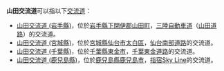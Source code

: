 '''山田交流道'''可以指以下[[交流道|交流道]]：
*[[山田交流道_(岩手縣)|山田交流道 (岩手縣)]]，位於[[岩手縣|岩手縣]][[下閉伊郡|下閉伊郡]][[山田町|山田町]]，[[三陸自動車道|三陸自動車道]]（[[山田道路|山田道路]]）的交流道。
*[[山田交流道_(宮城縣)|山田交流道 (宮城縣)]]，位於[[宮城縣|宮城縣]][[仙台市|仙台市]][[太白區|太白區]]，[[仙台南部道路|仙台南部道路]]的交流道。
*[[山田交流道_(千葉縣)|山田交流道 (千葉縣)]]，位於[[千葉縣|千葉縣]][[東金市|東金市]]，[[千葉東金道路|千葉東金道路]]的交流道。
*[[山田交流道_(鹿兒島縣)|山田交流道 (鹿兒島縣)]]，位於[[鹿兒島縣|鹿兒島縣]][[鹿兒島市|鹿兒島市]]，[[指宿Sky_Line|指宿Sky Line]]的交流道。
{{disambig|cat=五字地名消歧義}}